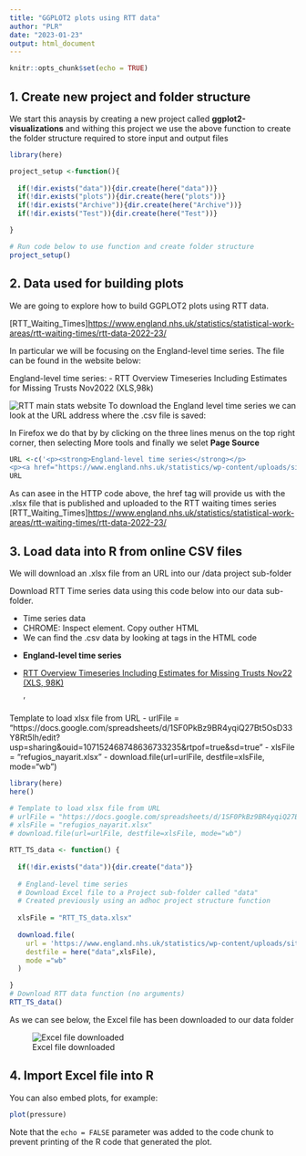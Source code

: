 ```yaml
---
title: "GGPLOT2 plots using RTT data"
author: "PLR"
date: "2023-01-23"
output: html_document
---
```


```r
knitr::opts_chunk$set(echo = TRUE)
```

## 1. Create new project and folder structure 

We start this anaysis by creating a new project called **ggplot2-visualizations** and withing this project we use the above function to create the folder structure required to store input and output files

```r
library(here)

project_setup <-function(){
  
  if(!dir.exists("data")){dir.create(here("data"))}
  if(!dir.exists("plots")){dir.create(here("plots"))}
  if(!dir.exists("Archive")){dir.create(here("Archive"))}
  if(!dir.exists("Test")){dir.create(here("Test"))}

} 

# Run code below to use function and create folder structure
project_setup()
```


## 2. Data used for building plots

We are going to explore how to build GGPLOT2 plots using RTT data.

[RTT_Waiting_Times]<https://www.england.nhs.uk/statistics/statistical-work-areas/rtt-waiting-times/rtt-data-2022-23/>

In particular we will be focusing on the England-level time series. The file can be found in the website below:

England-level time series: 
- RTT Overview Timeseries Including Estimates for Missing Trusts Nov2022 (XLS,98k)

![RTT main stats website](C:/R_WDP/ggplot2-visualizations/plots/RTT data website.png)
To download the England level time series we can look at the URL address where the .csv file is saved: 

In Firefox we do that by by clicking on the three lines menus on the top right corner, then selecting More tools and finally we selet  **Page Source**

```r
URL <-c('<p><strong>England-level time series</strong></p>
<p><a href="https://www.england.nhs.uk/statistics/wp-content/uploads/sites/2/2023/01/RTT-Overview-Timeseries-Including-Estimates-for-Missing-Trusts-Nov22-XLS-98K-63230.xlsx">RTT Overview Timeseries Including Estimates for Missing Trusts Nov22 (XLS, 98K)</a></p>')
URL
```
As can asee in the HTTP code above, the href tag will provide us with the .xlsx file that is published and uploaded to the RTT waiting times series [RTT_Waiting_Times]<https://www.england.nhs.uk/statistics/statistical-work-areas/rtt-waiting-times/rtt-data-2022-23/>


## 3. Load data into R from online CSV files

We will download an .xlsx file from an URL into our /data project sub-folder

Download RTT Time series data using this code below into our data sub-folder.

- Time series data
- CHROME: Inspect element. Copy outher HTML
- We can find the .csv data by looking at <href> tags in the HTML code
- <p><strong>England-level time series</strong></p>
- <p><a href="https://www.england.nhs.uk/statistics/wp-content/uploads/sites/2/2023/01/RTT-Overview-Timeseries-Including-Estimates-for-Missing-Trusts-Nov22-XLS-98K-63230.xlsx">RTT Overview Timeseries Including Estimates for Missing Trusts Nov22 (XLS, 98K)</a></p>'

Template to load xlsx file from URL
- urlFile = "https://docs.google.com/spreadsheets/d/1SF0PkBz9BR4yqiQ27Bt5OsD33Y8Rt5lh/edit?usp=sharing&ouid=107152468748636733235&rtpof=true&sd=true"
- xlsFile = "refugios_nayarit.xlsx"
- download.file(url=urlFile, destfile=xlsFile, mode="wb")


```r
library(here)
here()
```

```r
# Template to load xlsx file from URL
# urlFile = "https://docs.google.com/spreadsheets/d/1SF0PkBz9BR4yqiQ27Bt5OsD33Y8Rt5lh/edit?usp=sharing&ouid=107152468748636733235&rtpof=true&sd=true"
# xlsFile = "refugios_nayarit.xlsx"
# download.file(url=urlFile, destfile=xlsFile, mode="wb")

RTT_TS_data <- function() {
  
  if(!dir.exists("data")){dir.create("data")}
  
  # England-level time series
  # Download Excel file to a Project sub-folder called "data"
  # Created previously using an adhoc project structure function
  
  xlsFile = "RTT_TS_data.xlsx"
  
  download.file(
    url = 'https://www.england.nhs.uk/statistics/wp-content/uploads/sites/2/2023/01/RTT-Overview-Timeseries-Including-Estimates-for-Missing-Trusts-Nov22-XLS-98K-63230.xlsx',
    destfile = here("data",xlsFile),
    mode ="wb"
  )

}
# Download RTT data function (no arguments)
RTT_TS_data()
```

As we can see below, the Excel file has been downloaded to our data folder

![Excel file downloaded](C:/R_WDP/ggplot2-visualizations/plots/Download XLSX from URL.png)

## 4. Import Excel file into R 

You can also embed plots, for example:

```r
plot(pressure)
```

Note that the `echo = FALSE` parameter was added to the code chunk to prevent printing of the R code that generated the plot.
